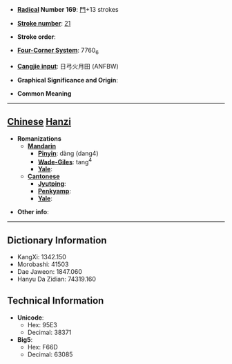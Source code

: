 * '''[[Wiktionary:Chinese radical index| Radical]] Number 169''': [[Wiktionary:Chinese radical index 門|門]]+13 strokes

* '''[[Wiktionary:Chinese total strokes index|Stroke number]]''': [[Wiktionary:Chinese total strokes index 21|21]]

* '''Stroke order''': 

* '''[[Wiktionary:Chinese four corner index|Four-Corner System]]''': 7760<sub>6</sub>

* '''[[Wiktionary:Chinese Cangjie index|Cangjie input]]''': 日弓火月田 (ANFBW)

* '''Graphical Significance and Origin''': 

* '''Common Meaning'''

----

== [[Chinese]] [[Hanzi]] ==

* '''Romanizations'''
** '''[[Mandarin]]'''
*** '''[[Pinyin]]''': dàng (dang4)
*** '''[[Wade-Giles]]''': tang<sup>4</sup>
*** '''[[Yale]]''': 
** '''[[Cantonese]]'''
*** '''[[Jyutping]]''':
*** '''[[Penkyamp]]''': 
*** '''[[Yale]]''': 

* '''Other info''': 

----

== Dictionary Information ==

* KangXi: 1342.150
* Morobashi: 41503
* Dae Jaweon: 1847.060
* Hanyu Da Zidian: 74319.160

== Technical Information ==

* '''Unicode''':
** Hex: 95E3
** Decimal: 38371
* '''Big5''':
** Hex: F66D
** Decimal: 63085